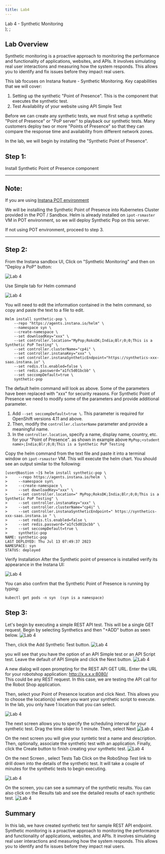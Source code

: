 ---
title: Lab4
---
  <span>
    Lab 4 - Synthetic Monitoring <br />
  </span>
);
;

## Lab Overview

Synthetic monitoring is a proactive approach to monitoring the performance and functionality of applications, websites, and APIs. It involves simulating real user interactions and measuring how the system responds. This allows you to identify and fix issues before they impact real users.

This lab focuses on  Instana feature - Synthetic Monitoring. Key capabilities that we will cover:
1. Setting up the synthetic "Point of Presence". This is the component that executes the synthetic test.
2. Test Availability of your website using API Simple Test 

Before we can create any synthetic tests, we must first setup a synthetic "Point of Presence" or "PoP server" to playback our synthetic tests. Many customers deploy two or more "Points of Presence" so that they can compare the response time and availability from different network zones. 

In the lab, we will begin by installing the "Synthetic Point of Presence". 

## Step 1: 

Install Synthetic Point of Presence component

***********************************************************************************************************
## Note: 
If you are using [Instana POT environment](https://ibm.github.io/aiops-pot/docs/category/instana-pot)

We will be installing the Synthetic Point of Presence into  Kubernetes Cluster provided in the POT / Sandbox.
Helm is already installed on `ipot-rsmaster` VM in POT environment, so we will deploy Synthetic Pop on this server. 

If not using POT environment, proceed to step 3.
***********************************************************************************************************

## Step 2:

From the Instana sandbox UI, Click on "Synthetic Monitoring" and then on "Deploy a PoP" button:

![Lab 4](../Labs/images/14.1.png) 

Use Simple tab for Helm command

![Lab 4](../Labs/images/14.2.png) 

You will need to edit the information contained in the helm command, so copy and paste the text to a file to edit.

```
Helm install synthetic-pop \
	--repo "https://agents.instana.io/helm" \
	--namespace syn \
	--create-namespace \
	--set downloadKey="xxx" \
	--set controller.location="MyPop;RoksDK;India;Blr;0;0;This is a Synthetic PoP Testing" \
	--set controller.clusterName="cp4i" \
    --set controller.instanaKey="xxx" \
	--set controller.instanaSyntheticEndpoint="https://synthetics-xxx-saas.instana.io" \
	--set redis.tls.enabled=false \
	--set redis.password="a1fc5d01bcbb" \
    --set seccompDefault=true \  
	synthetic-pop
```
The default helm command will look as  above. Some of the parameters have been replaced with "xxx" for security reasons.
For Synthetic Point of Presence we need to modify some of the parameters and provide additional parameter. 

1. Add `--set seccompDefault=true \`. This parameter is required for OpenShift versions 4.11 and above.
2. Then, modify the `controller.clusterName` parameter and provide a meaningful name.
3. In the `controller.location`, specify a name, display name, country, etc. for your "Point of Presence". as shown in example above `MyPop;<student name>;India;Blr;0;0;This is a Synthetic PoP Testing`

Copy the helm command from the text file and paste it into a terminal window on `ipot-rsmaster` VM. This will execute the helm chart.
You should see an output similar to the following:

```
[user@bastion ~]$ helm install synthetic-pop \
>     --repo https://agents.instana.io/helm  \
>     --namespace syn\
>     --create-namespace \
>     --set downloadKey="xxx" \
>     --set controller.location=" MyPop;RoksDK;India;Blr;0;0;This is a Synthetic PoP Testing" \
>     --set controller.instanaKey="xxx" \
>     --set controller.clusterName="cp4i" \
>     --set controller.instanaSyntheticEndpoint=" https://synthetics-xxx-saas.instana.io " \
>     --set redis.tls.enabled=false \
>     --set redis.password="a1fc5d01bcbb" \
>     --set seccompDefault=true \
>     synthetic-pop
NAME: synthetic-pop
LAST DEPLOYED: Thu Jul 13 07:49:37 2023
NAMESPACE: syn
STATUS: deployed
```

Verify Installation 
After the Synthetic point of presence is installed verify its appearance in the Instana UI:

![Lab 4](../Labs/images/14.3.png) 

You can also confirm that the Synthetic Point of Presence is running by typing:

```
kubectl get pods -n syn  (syn is a namespace) 
```

## Step 3: 
 
Let's begin by executing a simple REST API test. This will be a single GET request.
Begin by selecting Synthetics and then "+ADD" button as seen below.
![Lab 4](../Labs/images/14.4.png) 

Then, click the Add Synthetic Test button.
![Lab 4](../Labs/images/14.5.png) 

you will see that you have the option of an API Simple test or an API Script test. Leave the default of API Simple and click the Next button.
![Lab 4](../Labs/images/14.6.png) 

A new dialog will open prompting for the REST API GET URL. Enter the URL for your robotshop application:
http://x.x.x.x:8080/    
This could be any REST request. In this case, we are testing the  API call for the Robot Shop application.

Then, select your Point of Presence location and click Next. This allows you to choose the location(s) where you want your synthetic script to execute. In the lab, you only have 1 location that you can select. 

![Lab 4](../Labs/images/14.7.png) 

The next screen allows you to specify the scheduling interval for your synthetic test. Drag the time slider to 1 minute. Then, select Next
![Lab 4](../Labs/images/14.8.png) 

On the next screen you will give your syntetic test a name and description. Then, optionally, associate the synthetic test with an application. 
Finally, click the Create button to finish creating your synthetic test.
![Lab 4](../Labs/images/14.9.png) 

On the next Screen , select Tests Tab 
Click on the RoboShop Test  link to drill down into the details of the synthetic test.
It will take a couple of minutes for the synthetic tests to begin executing.

![Lab 4](../Labs/images/14.10.png) 

On the screen, you can see a summary of the synthetic results. You can also click on the Results tab and see the detailed results of each synthetic test.
![Lab 4](../Labs/images/14.11.png) 

## Summary

In this lab, we have created synthetic test for sample REST API endpoint. Synthetic monitoring is a proactive approach to monitoring the performance and functionality of applications, websites, and APIs. It involves simulating real user interactions and measuring how the system responds. This allows you to identify and fix issues before they impact real users.

